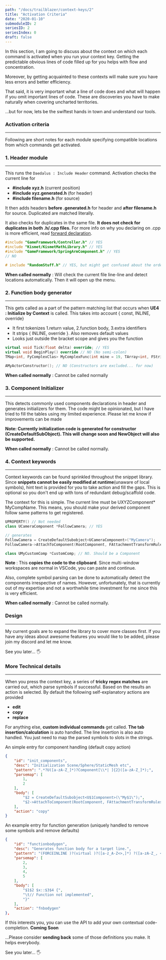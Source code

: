 ```yaml
---
path: "/docs/trailblazer/context-keys/2"
title: "Activation Criteria"
date: "2020-01-10"
submoduleID: 2
seriesID: 2
seriesIndex: 0
draft: false
---
```


In this section, I am going to discuss about the context on which each command is activated when you run your context key.
Getting the predictable obvious lines of code filled up for you helps with flow and concentration.

Moreover, by getting acquainted to these contexts will make sure you have less errors and better efficiency.

That said, it is very important what a line of code does and what will happen if you omit important lines of code.
These are discoveries you have to make naturally when covering uncharted territories.

...but for now, lets be the swiftest hands in town and understand our tools.

### Activation criteria

---

Following are short notes for each module specifying compatible locations from which commands get activated.

### 1. Header module

---

This runs the `Daedalus : Include Header` command. Activation checks the current line for 
- **#include xyz.h** (current position)
- **#include xyz.generated.h** (for header)
- **#include filename.h** (for source)

It then adds headers **before .generated.h** for header and **after filename.h** for source. Duplicated are matched literally.

It also checks for duplicates in the same file. **It does not check for duplicates in both .h/.cpp files.**
For more info on why you declaring on .cpp is more efficient, read [forward declaration](https://en.wikipedia.org/wiki/Forward_declaration).

```cpp
#include "GameFramework/Controller.h" // YES
#include "Kismet/KismetMathLibrary.h" // YES
#include "GameFramework/SpringArmComponent.h" // YES
// NO

# include "RandomStuff.h" // YES, but might get confused about the order
```

**When called normally** : Will check the current file line-line and detect locations automatically. Then it will open up the menu. 

### 2. Function body generator

---

This gets called as a part of the pattern matching list that occurs when **UE4 : Initialize by Context** is called.
This takes into account { const, INLINE, override}

- It first tokenizes 1.return value, 2.function body, 3.extra identifiers
- It strips { INLINE, override }. Also removes default values
- Looks just outside the bracket scope and gives you the function

```cpp
virtual void Tick(float delta) override; // YES
virtual void BeginPlay() override // NO (No semi-colon)
TMap<int, FyComplexClas> MyComplexFunc(int mine = 19, TArray<int, FString>) const; // YES

AMyActorConstructor(); // NO (Constructors are excluded... for now)
```

**When called normally** : Cannot be called normally

### 3. Component Initializer

---

This detects commonly used components declarations in header and generates initializers for them.
The code might be opinionated, but I have tried to fill the tables using my limited experience.
Please let me know if improvements can be made


**Note: Currently initialization code is generated for constructor (CreateDefaultSubObject). This will change soon and NewObject will also be supported.**

**When called normally** : Cannot be called normally. 

### 4. Context keywords

---

Context keywords can be found sprinkled throughout the snippet library. Since **snippets cannot be easily modified at runtime**(unaware of local symbols),
hint text is provided for you to take action and fill the gaps. This is optional so you don't end up with tons of redundant debug/scaffold code.

The context for this is simple. The current line must be UXYZComponent* MyCompName.
This means, you should make your derived component follow same patterns to get registered.

```cpp
UPROPERTY() // Not needed
class UCameraComponent *FollowCamera; // YES

// generates
FollowCamera = CreateDefaultSubobject<UCameraComponent>("MyCamera");
FollowCamera->AttachToComponent(RootComponent, FAttachmentTransformRules::KeepRelativeTransform);

class UMyCustomComp *CustomComp; // NO. Should be a Component
```
**Note** : This **copies the code to the clipboard**. Since multi-window workspaces are normal in VSCode, you can paste and continue.

Also, complete symbol parsing can be done to automatically detect the components irrespective of names. However, unfortunately,
that is currently out of my expertise and not a worthwhile time investment for me since this is very efficient.

**When called normally** : Cannot be called normally.


### Design 

---

My current goals are to expand the library to cover more classes first.
If you have any ideas about awesome features you would like to be added, please join my discord and let me know.

See you later... 🖐

### More Technical details

---

When you press the context key, a series of **tricky regex matches** are carried out, which parse symbols if successful.
Based on the results an action is selected. By default the following self-explanatory actions are provided

- **edit**
- **copy**
- **replace**

For anything else, **custom individual commands** get called. **The tab insertion/calculation** is auto handled.
The line insertion is also auto handled.
You just need to map the parsed symbols to slots in the strings.

An simple entry for component handling (default copy action)
```json
{
	"id": "init_components",
	"desc": "Initialization Scene/Sphere/StaticMesh etc",
	"pattern": ".*?U([a-zA-Z_]*)?Component[\\*| ]{2}([a-zA-Z_]*);",
	"parsemap": [
		1,
		2
	],
	"body": [
		"$2 = CreateDefaultSubobject<U$1Component>(\"My$1\");",
		"$2->AttachToComponent(RootComponent, FAttachmentTransformRules::KeepRelativeTransform);"
	],
	"action": "copy"
}
```

An example entry for function generation (uniquely handled to remove some symbols and remove defaults)

```json
{
	"id": "functionbodygen",
	"desc": "Generates function body for a target line.",
	"pattern": "(FORCEINLINE )?(virtual )?([a-z_A-Z<>,]*) ?([a-zA-Z_, <>(=0-9\" ]*\\))( const)?( override)?;",
	"parsemap": [
		2,
		3,
		4,
		5
	],
	"body": [
		"$1$2 $x::$3$4 {",
		"\t// Function not implemented",
		"}"
	],
	"action": "fnbodygen"
},
```

If this interests you, you can use the API to add your own contextual code-completion. **Coming Soon**


...Please consider **sending back** some of those definitions you make. It helps everybody.

See you later... 🖐
